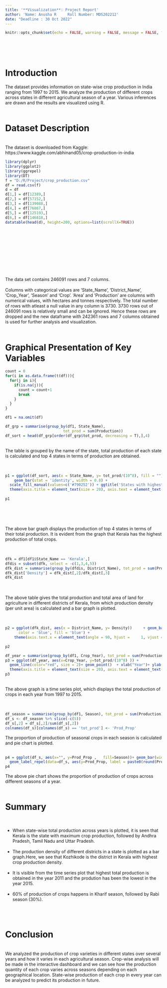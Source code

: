 ---
title: '**Visualization**: Project Report'
author: 'Name: Anusha R     Roll Number: MDS202212'
date: "Deadline : 30 Oct 2022"
---
```{r setup, include = FALSE}
knitr::opts_chunk$set(echo = FALSE, warning = FALSE, message = FALSE, fig.height = 8, fig.width = 12 )

```
<br> <br> <br>
<h1> Introduction </h1> 
The dataset provides information on state-wise crop production in India ranging from 1997 to 2015. We analyze the production of different crops across states in different agricultural season of a year. Various inferences are drawn and the results are visualized using R.
<br>
<br>
<h1> Dataset Description </h1>
<br>
The dataset is downloaded from Kaggle: https://www.kaggle.com/abhinand05/crop-production-in-india
<br>
```{r}
library(dplyr)
library(ggplot2)
library(ggrepel)
library(DT)
f = "D:/R/Project/crop_production.csv" 
df = read.csv(f)
d = df
d[1,] = df[12389,]
d[2,] = df[57152,]
d[3,] = df[139088,]
d[4,] = df[76867,]
d[5,] = df[125193,]
d[6,] = df[146818,]
datatable(head(d), height=200, options=list(scrollX=TRUE))
```
<br>
<br>
<br>
<br>
<br>
<br> <br> <br> <br>
The data set contains 246091 rows and 7 columns. 
<br> <br>
Columns with categorical values are 'State_Name', 'District_Name', 'Crop_Year', 'Season' and  'Crop'. 'Area' and 'Production' are columns with numerical values, with hectares and tonnes respectively. 
The total number of rows with atleast a null value in any column is 3730. 3730 rows out of 246091 rows is relatively small and can be ignored. Hence these rows are dropped and the new dataframe with 242361 rows and 7 columns obtained is used for further analysis and visualization. 
<br> <br>
<h1> Graphical Presentation of Key Variables </h1>
```{r}
count = 0
for(i in as.data.frame(t(df))){
  for(j in i){
    if(is.na(j)){
      count = count+1
      break
    } 
  }
}
```

```{r}
df1 = na.omit(df)
```
```{r}
df_grp = summarise(group_by(df1, State_Name),
                          tot_prod = sum(Production))
df_sort = head(df_grp[order(df_grp$tot_prod, decreasing = T),],4)
```
<br>
The table is grouped by the name of the state, total production of each state is calculated and top 4 states in terms of production are obtained.
<br> <br> <br>
```{r}
p1 = ggplot(df_sort, aes(x = State_Name, y= tot_prod/(10^8), fill = "")) +
    geom_bar(stat = 'identity', width = 0.8) + 
  scale_fill_manual(values=c('#790252')) + ggtitle('States with highest production') +
  theme(axis.title = element_text(size = 20), axis.text = element_text(size = 17), legend.text = element_text(30), plot.title = element_text(hjust = 0.5), legend.key.size = unit(1.5,'cm')) + xlab('State') +ylab('Production in 100 millions')
   
p1
```
<br> <br> <br>

The above bar graph displays the production of top 4 states in terms of their total production. It is evident from the graph that Kerala has the highest production of total crops. 
<br> <br> <br>

```{r}
dfk = df1[df1$State_Name == 'Kerala',]
dfdis = subset(dfk, select = -c(1,3,4,5))
dfk_dist = summarise(group_by(dfdis, District_Name), tot_prod = sum(Production), tot_area = sum(Area) )
dfk_dist['Density'] = dfk_dist[,2]/dfk_dist[,3]
dfk_dist
```
<br> <br>
The above table gives the total production and total area of land for agriculture in different districts of Kerala, from which production density (per unit area) is calculated and a bar graph is plotted.
<br> <br> <br>

```{r}
p2 = ggplot(dfk_dist, aes(x = District_Name, y= Density))     + geom_bar(stat = 'identity', width = 0.5, 
      color = 'blue', fill = 'blue') +
    theme(axis.text.x = element_text(angle = 90, hjust =     1, vjust = 0.5)) + xlab('District') + ylab('Density')    + ggtitle('Production Density in different districts of Kerala ') + theme(axis.title = element_text(size = 20), axis.text = element_text(size = 17), legend.text = element_text(20), legend.key.size = unit(1.5,'cm'), plot.title = element_text(hjust = 0.5))  
   
p2

```
\pagebreak
```{r}
df_year = summarise(group_by(df1, Crop_Year), tot_prod = sum(Production))
p3 = ggplot(df_year, aes(x=Crop_Year, y=tot_prod/(10^8) )) +
  geom_line(color="red", size = 2)+ geom_point()  + xlab("Year")+ ylab("Production in millions") +
  theme(axis.title = element_text(size = 20), axis.text = element_text(size = 17), legend.text = element_text(20), legend.key.size = unit(1.5,'cm'))
p3
```
<br> 
The above graph is a time series plot, which displays the total production of crops in each year from 1997 to 2015. 
<br> <br> <br>

```{r}
df_season = summarise(group_by(df1, Season), tot_prod = sum(Production))
df_s <- df_season %>% slice(-c(5))
df_s[,2] = df_s[,2]/sum(df_s[,2]) 
colnames(df_s)[colnames(df_s) == 'tot_prod'] <- 'Prod_Prop'
```
The proportion of production of seasonal crops in each season is calculated and pie chart is plotted.
<br> <br>
```{r}
p4 = ggplot(df_s, aes(x="", y=Prod_Prop ,   fill=Season))+ geom_bar(width = 1, stat = "identity") + coord_polar("y") + 
  geom_label_repel(data=df_s, aes(y=Prod_Prop, label = paste0(round(Prod_Prop, digits = 2))), size = 4.5, nudge_x = 1, show.legend = FALSE ) +xlab("Season") + ylab("Proportion") + theme(axis.title = element_text(size = 20), axis.text = element_text(size = 17), legend.text = element_text(20), legend.key.size = unit(1.5,'cm')) + theme_void()
p4
```

The above pie chart shows the proportion of  production of crops across different seasons of a year.
<br> <br>

<h1> Summary </h1>
<br>
<UL>
<li>
When state-wise total production across years is plotted, it is seen that Kerala is the state with maximum crop production, followed by Andhra Pradesh, Tamil Nadu and Uttar Pradesh.
</li><br>
<li>
The production density of different districts in a state is plotted as a bar graph.Here, we see that Kozhikode is the district in Kerala with highest crop production density.
</li><br>
<li>
It is visible from the time series plot that highest total production is obtained in the year 2011 and the prodution has been the lowest in the year 2015.
</li><br>
<li>
60% of production of crops happens in Kharif season, followed by Rabi season (30%).  
</li><br>
</ul>
<br>
<h1> Conclusion </h1> <br>
We analyzed the production of crop varieties in different states over several years and how it varies in each agricultural season. Crop-wise analysis will be made in the interactive dashboard and we can see how the production quantity of each crop varies across seasons depending on each geographical location.
State-wise production of each crop in every year can be analyzed to predict its production in future.
<br>
